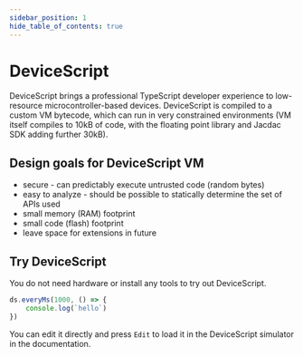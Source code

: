 ```yaml
---
sidebar_position: 1
hide_table_of_contents: true
---
```


# DeviceScript

DeviceScript brings a professional TypeScript developer experience to low-resource microcontroller-based devices.
DeviceScript is compiled to a custom VM bytecode, which can run in very constrained
environments (VM itself compiles to 10kB of code, with the floating point library and Jacdac SDK adding further 30kB).

## Design goals for DeviceScript VM

* secure - can predictably execute untrusted code (random bytes)
* easy to analyze - should be possible to statically determine the set of APIs used
* small memory (RAM) footprint
* small code (flash) footprint
* leave space for extensions in future

## Try DeviceScript

You do not need hardware or install any tools to try out DeviceScript.

```ts edit codesandbox
ds.everyMs(1000, () => {
    console.log(`hello`)
})
```

You can edit it directly and press `Edit` to load it in the DeviceScript simulator in the documentation.
